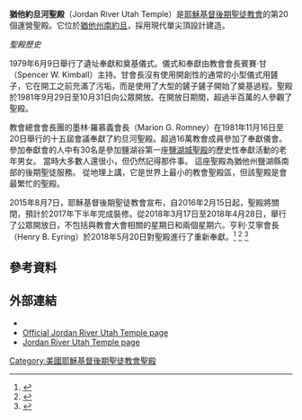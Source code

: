 {{Infobox religious building
| 名字          = 猶他約旦河聖殿
| 圖片          = Jordan River Temple 2.jpg
| 圖片說明      = Jordan River Utah Temple
| 地圖          = 
| 地圖尺寸      = 
| 地圖說明      = 
| 坐標          = {{coord|40|33|58.08600|N|111|55|53.51520|W|type:landmark_region:US|display=title}}
| 宗教          = [[基督教|基督教]]
| 位置          = 
| 神            = 
| 宗教禮儀      = 
| 派別          = [[耶穌基督後期聖徒教會|耶穌基督後期聖徒教會]]
| 節日          = 
| 小區          = 
| 分區          = 
| 基層政權      = [[南約旦_(猶他州)|南約旦]]
| 區            =
| 領地          = 
| 地方行政區    = 
| 州            = [[猶他州|猶他州]]
| 省            = 
| 地區          = 
| 國家          = [[美國|美國]]
| 行政          = 
| 開光年份      = 
| 狀態          = 
| 傳統稱號      = 
| 所有者        = 
| 領導          = 
| 婆多羅迦      = 
| 主保聖人      = 
| 官方網站      = 
| 建築師        = 
| 建築類型      = 
| 建築風格      = [[現代主義建築|現代式]]
| 建築材料      = 
| 建立者        = 
| 資助者        = 
| 總承包商      = 
| 建立日期      = 
| 奠基          = 1979年6月9日由賓賽‧甘會長主待
| 竣工          = 1981年11月16日至20日由墨林·羅慕義會長奉献
| 建設成本      = 
| 毀壞          = 
| 正立面朝向    = 
| 容納人數      = 
| 長度          = 
| 寬度          = 
| 中殿寬度      = 
| 內部面積      = 13772平方公尺
| 最高高度      = 
| 穹頂          = 
| 外穹頂高度    = 
| 內穹頂高度    = 
| 外穹頂直徑    = 
| 內穹頂直徑    = 
| 宣禮塔        = 
| 宣禮塔高度    = 
| 尖塔          = 
| 尖塔高度      = 67公尺
| 場地面積      = 6公頃
| 寺廟          = 
| 紀念碑        = 
| 神社          = 
| 碑銘          = 
| 海拔          = 
| 官方名稱1     = 
| 類型1         = 
| 標準1         =
| 指定日期1     = 
| 父列表1       = 
| 參考編號1     = 
| 官方名稱2     = 
| 類型2         = 
| 標準2         =
| 指定日期2     = 
| 父列表2       = 20
| 參考編號2     = 
}}

'''猶他約旦河聖殿'''（Jordan River Utah Temple）是[[耶穌基督後期聖徒教會|耶穌基督後期聖徒教會]]的第20個運營聖殿。它位於[[猶他州|猶他州]][[南喬丹_(猶他州)|南約旦]]，採用現代單尖頂設計建造。

''聖殿歷史''

1979年6月9日舉行了遺址奉獻和奠基儀式。儀式和奉獻由教會會長賓賽‧甘（Spencer W. Kimball）主持。甘會長沒有使用開創性的通常的小型儀式用鏟子，它在開工之前充滿了污垢，而是使用了大型的鏟子鏟子開始了奠基過程。聖殿於1981年9月29日至10月31日向公眾開放。在開放日期間，超過半百萬的人參觀了聖殿。

教會總會會長團的墨林·羅慕義會長（Marion G. Romney）在1981年11月16日至20日舉行的十五屆會議奉獻了約旦河聖殿。超過16萬教會成員參加了奉獻儀會。 參加奉獻會的人中有30名是參加鹽湖谷第一座[[鹽湖城聖殿|鹽湖城聖殿]]的歷史性奉獻活動的老年男女。 當時大多數人還很小，但仍然記得那件事。 這座聖殿為猶他州鹽湖縣南部的後期聖徒服務。 從地理上講，它是世界上最小的教會聖殿區，但該聖殿是會最繁忙的聖殿。

2015年8月7日，耶穌基督後期聖徒教會宣布，自2016年2月15日起，聖殿將關閉，預計於2017年下半年完成裝修。從2018年3月17日至2018年4月28日，舉行了公眾開放日，不包括與教會大會相關的星期日和兩個星期六。亨利·艾寧會長（Henry B. Eyring）於2018年5月20日對聖殿進行了重新奉獻。<ref>{{citation |url= https://newsroom.churchofjesuschrist.org/article/jordan-river-utah-temple-will-close-for-extensive-renovation |title= Jordan River Utah Temple Will Close for Extensive Renovation |work= Newsroom |publisher= [[LDS_Church|LDS Church]] |date= August 7, 2015 |accessdate= 2021-04-06 |archive-date= 2020-09-25 |archive-url= https://web.archive.org/web/20200925112036/https://newsroom.churchofjesuschrist.org/article/jordan-river-utah-temple-will-close-for-extensive-renovation |dead-url= no }}</ref> <ref>{{citation |url= https://newsroom.churchofjesuschrist.org/article/jordan-river-utah-temple-open-house-and-rededication-dates-announced |title= Jordan River Utah Temple Open House and Rededication Dates Announced |work= Newsroom |publisher= [[LDS_Church|LDS Church]] |date= August 3, 2017 |accessdate= 2021-04-06 |archive-date= 2020-08-05 |archive-url= https://web.archive.org/web/20200805201619/https://newsroom.churchofjesuschrist.org/article/jordan-river-utah-temple-open-house-and-rededication-dates-announced |dead-url= no }}</ref> <ref>{{citation |url= https://newsroom.churchofjesuschrist.org/article/jordan-river-utah-temple-rededicated |title= Jordan River Utah Temple Is Rededicated: Extensive renovations are complete |work= Newsroom |publisher= [[LDS_Church|LDS Church]] |date= May 20, 2018 |accessdate= 2021-04-06 |archive-date= 2020-08-05 |archive-url= https://web.archive.org/web/20200805195122/https://newsroom.churchofjesuschrist.org/article/jordan-river-utah-temple-rededicated |dead-url= no }}</ref>

==參考資料==
{{Reflist}}
==外部連結==
* {{commons category-inline|Jordan River Utah Temple}}
* [http://www.lds.org/church/temples/jordan-river-utah Official Jordan River Utah Temple page] {{Wayback|url=http://www.lds.org/church/temples/jordan-river-utah |date=20151021201050 }}
* [https://web.archive.org/web/20070322221452/http://www.ldschurchtemples.com/jordanriver/ Jordan River Utah Temple page]

{{耶穌基督後期聖徒教會聖殿}}

[[Category:美國耶穌基督後期聖徒教會聖殿|Category:美國耶穌基督後期聖徒教會聖殿]]